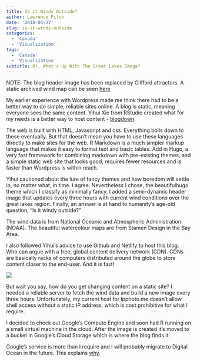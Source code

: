 ```yaml
---
title: Is it Windy Outside?
author: Lawrence Pilch
date: '2018-04-27'
slug: is-it-windy-outside
categories:
  - 'Canada'
  - 'Visualization'
tags:
  - 'Canada'
  - 'Visualization'
subtitle: Or, What's Up With The Great Lakes Image?
---
```

NOTE: The blog header image has been replaced by Clifford attractors. A static archived wind map can be seen [here](/img/windmap.png)

My earlier experience with Wordpress made me think there had to be a better way to do simple, reliable sites online. A blog is static, meaning everyone sees the same content. Yihui Xie from RStudio created what for my needs is a better way to host content - [blogdown](https://bookdown.org/yihui/blogdown/).

The web is built with HTML, Javascript and css. Everything boils down to these eventually. But that doesn’t mean you have to use these languages directly to make sites for the web. R Markdown is a much simpler markup language that makes it easy to format text and basic tables. Add in Hugo, a very fast framework for combining markdown with pre-existing themes, and a simple static web site that looks good, requires fewer resources and is faster than Wordpress is within reach. 

Yihui cautioned about the lure of fancy themes and how boredom will settle in, no matter what, in time. I agree. Nevertheless I chose, the beautifulhugo theme which I classify as minimally fancy. I added a semi-dynamic header image that updates every three hours with current wind conditions over the great lakes region. Finally, an answer is at hand to humanity’s age-old question, “Is it windy outside?”

The wind data is from National Oceanic and Atmospheric Administration (NOAA). The beautiful watercolour maps are from Stamen Design in the Bay Area.

I also followed Yihui’s advice to use Github and Netlify to host this blog. Who can argue with a free, global content delivery network (CDN). CDNs are basically racks of computers distributed around the globe to store content closer to the end-user. And it is fast!

![](/img/netlify_speed_test.png)  

But wait you say, how do you get changing content on a static site? I needed a reliable server to fetch the wind data and build a new image every three hours. Unfortunately, my current host for lpphoto.me doesn’t allow shell access without a static IP address, which is cost prohibitive for what I require. 

I decided to check out Google’s Compute Engine and soon had R running on a small virtual machine in the cloud. After the image is created it’s moved to a bucket in Google’s Cloud Storage which is where the blog finds it.

Google’s service is more than I require and I will probably migrate to Digital Ocean in the future. This explains [why](https://thehftguy.com/2016/06/08/choosing-a-cloud-provider-amazon-aws-ec2-vs-google-compute-engine-vs-microsoft-azure-vs-ibm-softlayer-vs-linode-vs-digitalocean-vs-ovh-vs-hertzner/).